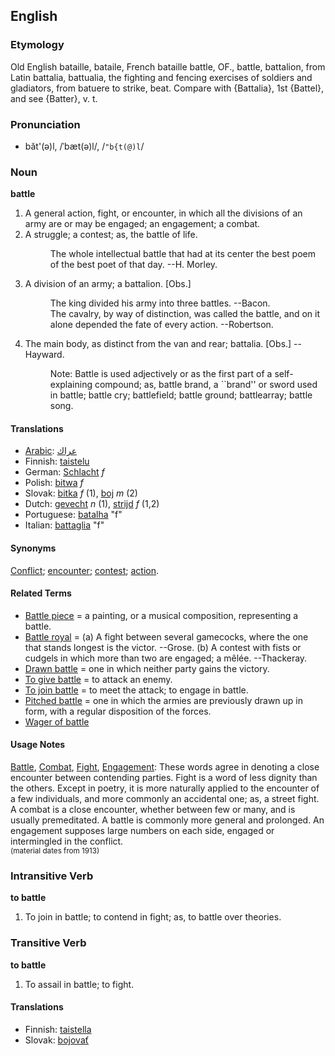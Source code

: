 ==English==
===Etymology===
Old English bataille, bataile, French bataille battle, OF., battle, battalion, from Latin battalia, battualia, the  fighting and fencing exercises of soldiers and gladiators, from batuere to strike, beat. Compare with {Battalia}, 1st {Battel}, and see {Batter}, v. t. 

===Pronunciation===
*băt'(ə)l, /ˈbæt(ə)l/, /<tt>"b{t(@)l</tt>/

===Noun===
'''battle'''
# A general action, fight, or encounter, in which all the  divisions of an army are or may be engaged; an engagement; a combat.
# A struggle; a contest; as, the battle of life.
#:    The whole intellectual battle that had at its center the best poem of the best poet of that day. --H. Morley.
# A division of an army; a battalion. [Obs.]
#:    The king divided his army into three battles. --Bacon.
#:    The cavalry, by way of distinction, was called the battle, and on it alone depended the fate of every action. --Robertson.
# The main body, as distinct from the van and rear; battalia. [Obs.] --Hayward.
#:    Note: Battle is used adjectively or as the first part of a self-explaining compound; as, battle brand, a ``brand'' or sword used in battle; battle cry; battlefield; battle ground; battlearray; battle song.

====Translations====
*[[Arabic]]: [[عراك]]
*Finnish: [[taistelu]]
*German: [[Schlacht]] ''f''
*Polish: [[bitwa]] ''f''
*Slovak: [[bitka]] ''f'' (1), [[boj]] ''m'' (2)
*Dutch: [[gevecht]] ''n'' (1), [[strijd]] ''f'' (1,2)
*Portuguese:  [[batalha]] "f"
*Italian: [[battaglia]] "f"

====Synonyms====
[[Conflict]]; [[encounter]]; [[contest]]; [[action]].

====Related Terms====
*[[Battle piece]] = a painting, or a musical composition, representing a battle.
*[[Battle royal]] = (a) A fight between several gamecocks, where the one that stands longest is the victor. --Grose. (b) A contest with fists or cudgels in which more than two are engaged; a mêlée. --Thackeray.
*[[Drawn battle]] = one in which neither party gains the victory.
*[[To give battle]] = to attack an enemy.
*[[To join battle]] = to meet the attack; to engage in battle.
*[[Pitched battle]] = one in which the armies are previously drawn up in form, with a regular disposition of the forces.
*[[Wager of battle]]

====Usage Notes====
[[Battle]], [[Combat]], [[Fight]], [[Engagement]]: These words agree in denoting a close encounter between contending parties. Fight is a word of less dignity than the others. Except in poetry, it is more naturally applied to the encounter of a few individuals, and more commonly an accidental one; as, a street fight. A combat is a close encounter, whether between few or many, and is usually premeditated. A battle is commonly more general and prolonged. An engagement supposes large numbers on each side, engaged or intermingled in the conflict.<BR><small>(material dates from 1913)</small>
<!-- material copied from Webster's Revised Unabridged Dictionary (1913) -->


===Intransitive Verb===
'''to battle'''
#To join in battle; to contend in fight; as, to battle over  theories.

===Transitive Verb===
'''to battle'''
#To assail in battle; to fight.

====Translations====
*Finnish: [[taistella]]
*Slovak: [[bojovať]]